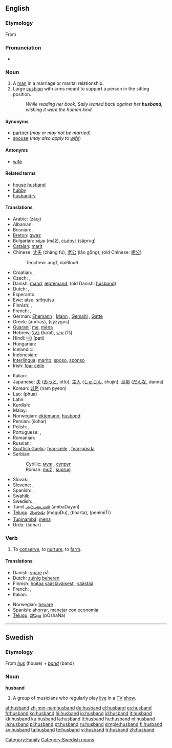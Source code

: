 ==English==

{{rank|certainly|big|road|550|husband|blockquote|effect|wanted}}

===Etymology===
From {{OE.}} {{term|hūsbonda||lang=ang}}

===Pronunciation===
* {{audio|en-us-husband.ogg|Audio (US)}}

===Noun===
{{en-noun}}

# A [[man]] in a marriage or marital relationship.
# Large [[cushion]] with arms meant to support a person in the sitting position.
#: ''While reading her book, Sally leaned back against her '''husband''', wishing it were the human kind.''

====Synonyms====
* [[partner]] (''may or may not be married'')
* [[spouse]] (''may also apply to [[wife]]'')

====Antonyms====
* [[wife]]

====Related terms====
* [[house husband]]
* [[hubby]]
* [[husbandry]]

====Translations====
{{trans-top|male partner of woman in marriage}}
* Arabic: {{ARchar|[[زوج]]}} (záuj) {{m}}
* Albanian: {{t-|sq|burrë|xs=Albanian}}
* Bosnian: {{t-|bs|muž|m}}, {{t-|bs|suprug|m}}
* [[Breton]]: [[gwaz]] {{m}}
* Bulgarian: [[мъж]] {{m}} (mǎž), [[съпруг]] (sǎprug) {{m}}
* [[Catalan]]: [[marit]] {{m}}
* Chinese: [[丈夫]] (zhàng fú), [[老公]] (lǎo gōng), (old Chinese: [[相公]])
*: Teochew: ang1, dai6lou6
* Croatian: {{t+|hr|muž|m}}, {{t-|hr|suprug|m}}
* Czech: {{t-|cs|manžel|m}}, {{t+|cs|muž|m}}
* Danish: [[mand]], [[ægtemand]], (old Danish: [[husbond]])
* Dutch: {{t+|nl|man|m}}, {{t+|nl|echtgenoot|m}}
* Esperanto: {{t+|eo|edzo|xs=Esperanto}}
* [[Ewe]]: [[atsu]], [[srɔ̃ŋutsu]]
* Finnish: {{t+|fi|mies}}, {{t+|fi|aviomies}}
* French: {{t+|fr|mari|m}}, {{t+|fr|époux|m}}
* German: [[Ehemann]] {{m}}, [[Mann]] {{m}}, [[Gemahl]] {{m}}, [[Gatte]] {{m}}
* Greek: {{t+|el|άνδρας|m|sc=Grek}} (ándras), {{t+|el|σύζυγος|m|sc=Grek}} (sýzygos)
* [[Guaraní]]: [[me]], [[ména]]
* Hebrew: [[בעל]] {{m}} (baʿal), [[איש]] {{m}} (ʾîš)
* Hindi: [[पति]] (pati) {{m}}
* Hungarian: {{t+|hu|férj}}
* Icelandic: {{t+|is|eiginmaður}}
* Indonesian: {{t+|id|suami|xs=Indonesian}}
* [[Interlingua]]: [[marito]], [[sposo]], [[sponso]]
* Irish: [[fear céile]]
{{trans-mid}}
* Italian: {{t+|it|marito|m}}
* Japanese: [[夫]] ([[おっと]], otto), [[主人]] ([[しゅじん]], shujin), [[旦那]] ([[だんな]], danna)
* Korean: [[남편]] (nam pyeon)
* Lao: {{Laoo|[[ຜົວ]]}} (phua)
* Latin: {{t+|la|maritus|m}}
* Kurdish: {{KUchar|[[مێرد]]}}
* Malay: {{t-|ms|suami|xs=Malay}}
* Norwegian: [[ektemann]], [[husbond]]
* Persian: {{FAchar|[[شوهر]]}} (šohar)
* Polish: {{t+|pl|mąż|m}}, {{t+|pl|małżonek|m}}
* Portuguese: {{t+|pt|marido|m}}, {{t+|pt|esposo|m}}
* Romanian: {{t-|ro|soţ|m}}
* Russian: {{t+|ru|муж|m|sc=Cyrl}}
* [[Scottish Gaelic]]: [[fear-cèile]] {{m}}, [[fear-pòsda]] {{f}}
* Serbian:
*: Cyrillic: [[муж#Serbian|муж]] {{m}}, [[супруг#Serbian|супруг]] {{m}}
*: Roman: [[muž#Serbian|muž]] {{m}}, [[suprug#Serbian|suprug]] {{m}}
* Slovak: {{t-|sk|manžel|m}}, {{t-|sk|muž|m}}
* Slovene: {{t+|sl|mož|m}}, {{t+|sl|soprog|m}}
* Spanish: {{t+|es|marido|m}}, {{t+|es|esposo|m}}
* Swahili: {{t-|sw|mume|xs=Swahili}}
* Swedish: {{t+|sv|make|c}}, {{t+|sv|man|c}}
* Tamil [[அம்படையன்]] (ambaDayan)
* [[Telugu]]: [[మొగుడు]] (moguDu), {{t|te|భర్త|sc=Telu}} (bharta), {{t|te|పెనిమిటి|sc=Telu}} (penimiTi)
* [[Tupinambá]]: [[mena]]
* Urdu: {{URchar|[[شوہر]]}} (šohar)
{{trans-bottom}}

{{trans-top|cushion}}
{{trans-mid}}
{{trans-bottom}}

===Verb===
{{en-verb}}

# {{transitive}} To [[conserve]], to [[nurture]], to [[farm]].

====Translations====
{{trans-top|to conserve}}
* Danish: [[spare]] på
* Dutch: [[zuinig]] [[beheren]]
* Finnish: [[hoitaa säästäväisesti]], [[säästää]]
* French: {{t+|fr|économiser}}, {{t+|fr|ménager}}
* Italian: {{t-|it|dosare}}
{{trans-mid}}
* Norwegian: [[bevare]]
* Spanish: [[ahorrar]], [[manejar]] con [[economia]]
* [[Telugu]]: [[పోషణ]] (pOshaNa)
{{trans-bottom}}

----

==Swedish==

===Etymology===
From ''[[hus]]'' (house) + ''[[band]]'' (band)

===Noun===
'''husband'''

# A group of musicians who regularly play [[live]] in a [[TV]] [[show]].

[[Category:Family]]
[[Category:Swedish nouns]]

[[af:husband]]
[[zh-min-nan:husband]]
[[de:husband]]
[[el:husband]]
[[es:husband]]
[[fr:husband]]
[[ko:husband]]
[[hi:husband]]
[[io:husband]]
[[id:husband]]
[[it:husband]]
[[kk:husband]]
[[ku:husband]]
[[la:husband]]
[[lt:husband]]
[[hu:husband]]
[[nl:husband]]
[[ja:husband]]
[[pl:husband]]
[[pt:husband]]
[[ru:husband]]
[[simple:husband]]
[[fi:husband]]
[[sv:husband]]
[[ta:husband]]
[[te:husband]]
[[vi:husband]]
[[tr:husband]]
[[zh:husband]]